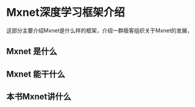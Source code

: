 # Mxnet深度学习框架介绍

这部分主要介绍Mxnet是什么样的框架，介绍一群极客组织关于Mxnet的发展，

## Mxnet 是什么

## Mxnet 能干什么

## 本书Mxnet讲什么


  

